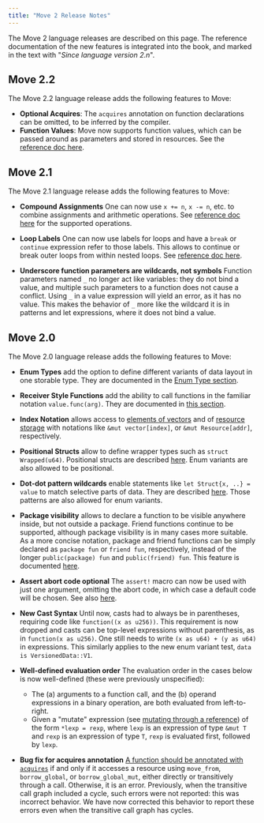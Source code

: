 ```yaml
---
title: "Move 2 Release Notes"
---
```


The Move 2 language releases are described on this page. The reference documentation of the new features is integrated into the book, and marked in the text with "_Since language version 2.n_".

## Move 2.2

The Move 2.2 language release adds the following features to Move:

- **Optional Acquires**: The `acquires` annotation on function declarations can be omitted, to be inferred by the compiler.
- **Function Values**: Move now supports function values, which can be passed around as parameters and stored in resources. See the [reference doc here](../../../../build/smart-contracts/book/functions.mdx#function-values).

## Move 2.1

The Move 2.1 language release adds the following features to Move:

- **Compound Assignments** One can now use `x += n`, `x -= n`, etc. to combine assignments and arithmetic operations. See [reference doc here](../../../../build/smart-contracts/book/variables.mdx#compound-assignments) for the supported operations.

- **Loop Labels** One can now use labels for loops and have a `break` or `continue` expression refer to those labels. This allows to continue or break outer loops from within nested loops. See [reference doc here](../../../../build/smart-contracts/book/loops.mdx#loop-labels).

- **Underscore function parameters are wildcards, not symbols** Function parameters named `_` no longer act like variables: they do not bind a value, and multiple such parameters to a function does not cause a conflict.  Using `_` in a value expression will yield an error, as it has no value.  This makes the behavior of `_` more like the wildcard it is in patterns and let expressions, where it does not bind a value.

## Move 2.0

The Move 2.0 language release adds the following features to Move:

- **Enum Types** add the option to define different variants of data layout in one storable type. They are documented in the [Enum Type section](../../../../build/smart-contracts/book/enums).

- **Receiver Style Functions** add the ability to call functions in the familiar notation `value.func(arg)`. They are documented in [this section](../../../../build/smart-contracts/book/functions.mdx#dot-receiver-function-call-style).

- **Index Notation** allows access to [elements of vectors](../../../../build/smart-contracts/book/vector.mdx#index-notation-for-vectors) and of [resource storage](../../../../build/smart-contracts/book/global-storage-operators.mdx#index-notation-for-storage-operators) with notations like `&mut vector[index]`, or `&mut Resource[addr]`, respectively.

- **Positional Structs** allow to define wrapper types such as `struct Wrapped(u64)`. Positional structs are described [here](../../../../build/smart-contracts/book/structs-and-resources.mdx#positional-structs). Enum variants are also allowed to be positional.

- **Dot-dot pattern wildcards** enable statements like `let Struct{x, ..} = value` to match selective parts of data. They are described [here](../../../../build/smart-contracts/book/structs-and-resources.mdx#partial-patterns). Those patterns are also allowed for enum variants.

- **Package visibility** allows to declare a function to be visible anywhere inside, but not outside a package. Friend functions continue to be supported, although package visibility is in many cases more suitable. As a more concise notation, package and friend functions can be simply declared as `package fun` or `friend fun`, respectively, instead of the longer `public(package) fun` and `public(friend) fun`. This feature is documented [here](../../../../build/smart-contracts/book/functions.mdx#package-visibility).

- **Assert abort code optional** The `assert!` macro can now be used with just one argument, omitting the abort code, in which case a default code will be chosen. See also [here](../../../../build/smart-contracts/book/abort-and-assert.mdx#assert).

- **New Cast Syntax** Until now, casts had to always be in parentheses, requiring code like `function((x as u256))`. This requirement is now dropped and casts can be top-level expressions without parenthesis, as in `function(x as u256)`. One still needs to write `(x as u64) + (y as u64)` in expressions. This similarly applies to the new enum variant test, `data is VersionedData::V1`.

- **Well-defined evaluation order** The evaluation order in the cases below is now well-defined (these were previously unspecified):
  - The (a) arguments to a function call, and the (b) operand expressions in a binary operation, are both evaluated from left-to-right.
  - Given a "mutate" expression (see [mutating through a reference](../../../../build/smart-contracts/book/variables.mdx#mutating-through-a-reference)) of the form `*lexp = rexp`, where `lexp` is an expression of type `&mut T` and `rexp` is an expression of type `T`, `rexp` is evaluated first, followed by `lexp`.

- **Bug fix for acquires annotation** [A function should be annotated with `acquires`](../../../../build/smart-contracts/book/functions.mdx#acquires) if and only if it accesses a resource using `move_from`, `borrow_global`, or `borrow_global_mut`, either directly or transitively through a call. Otherwise, it is an error. Previously, when the transitive call graph included a cycle, such errors were not reported: this was incorrect behavior. We have now corrected this behavior to report these errors even when the transitive call graph has cycles.
